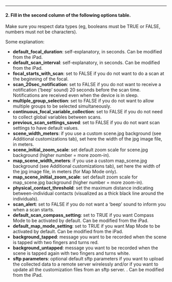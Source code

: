 ***


#### 2. Fill in the second column of the following options table.
Make sure you respect data types (eg, booleans must be TRUE or FALSE, numbers must not be characters).

Some explanation: 

- **default_focal_duration**: self-explanatory, in seconds. Can be modified from the iPad.
- **default_scan_interval**: self-explanatory, in seconds. Can be modified from the iPad.
- **focal_starts_with_scan**: set to FALSE if you do not want to do a scan at the beginning of the focal.
- **scan_20sec_notification**: set to FALSE if you do not want to receive a notification ('beep' sound) 20 seconds before the scan time. Notifications are received even when the device is in sleep. 
- **multiple_group_selection**: set to FALSE if you do not want to allow multiple groups to be selected simultaneously.
- **continuous_focal_variable_collection**: set to FALSE if you do not need to collect global variables between scans.
- **previous_scan_settings_saved**: set to FALSE if you do not want scan settings to have default values.
- **scene_width_meters**: if you use a custom scene.jpg background (see Additional customizations tab), set here the width of the jpg image file, in meters.
- **scene_initial_zoom_scale**: set default zoom scale for scene.jpg background (higher number = more zoom-in).
- **map_scene_width_meters**: if you use a custom map_scene.jpg background (see Additional customizations tab), set here the width of the jpg image file, in meters (for Map Mode only).
- **map_scene_initial_zoom_scale**: set default zoom scale for map_scene.jpg background (higher number = more zoom-in).
- **physical_contact_threshold**: set the maximum distance indicating between-individual contacts (visualized as a thick black line around the individuals).
- **scan_alert**: set to FALSE if you do not want a 'beep' sound to inform you when a scan starts.
- **default_scan_compass_setting**: set to TRUE if you want Compass Mode to be activated by default. Can be modified from the iPad.
- **default_map_mode_setting**: set to TRUE if you want Map Mode to be activated by default. Can be modified from the iPad.
- **background_tapped**: message you want to be recorded when the scene is tapped with two fingers and turns red.
- **background_untapped**: message you want to be recorded when the scene is tapped again with two fingers and turns white.
- **sftp parameters**: optional default sftp parameters if you want to upload the collected data to a remote server wirelessly and/or if you want to update all the customization files from an sftp server. . Can be modified from the iPad.


